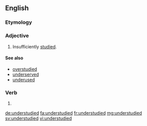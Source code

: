 ==English==
===Etymology===

{{prefix|under|studied|lang=en}}


===Adjective===
{{en-adj}}

# Insufficiently [[study|studied]].
====See also====
*[[overstudied]]
*[[underserved]]
*[[underused]]

===Verb===
{{head|en|verb form}}

# {{en-past of|understudy}}

[[de:understudied]]
[[fa:understudied]]
[[fr:understudied]]
[[mg:understudied]]
[[sv:understudied]]
[[vi:understudied]]